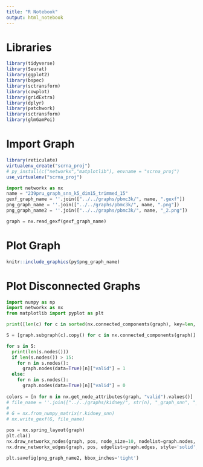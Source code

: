 ```yaml
---
title: "R Notebook"
output: html_notebook
---
```


# Libraries
```r
library(tidyverse)
library(Seurat)
library(ggplot2)
library(bspec)
library(sctransform)
library(cowplot)
library(gridExtra)
library(dplyr)
library(patchwork)
library(sctransform)
library(glmGamPoi)
```

# Import Graph
```r
library(reticulate)
virtualenv_create("scrna_proj")
# py_install(c("networkx","matplotlib"), envname = "scrna_proj")
use_virtualenv("scrna_proj")
```

```python
import networkx as nx
name = "239pru_graph_snn_k5_dim15_trimmed_15"
gexf_graph_name = ''.join(["../../graphs/pbmc3k/", name, ".gexf"])
png_graph_name = ''.join(["../../graphs/pbmc3k/", name, ".png"])
png_graph_name2 = ''.join(["../../graphs/pbmc3k/", name, "_2.png"])

graph = nx.read_gexf(gexf_graph_name)
```

# Plot Graph
```r
knitr::include_graphics(py$png_graph_name)
```

# Plot Disconnected Graphs
```python
import numpy as np
import networkx as nx
from matplotlib import pyplot as plt

print([len(c) for c in sorted(nx.connected_components(graph), key=len, reverse=True)])

S = [graph.subgraph(c).copy() for c in nx.connected_components(graph)]

for s in S:
  print(len(s.nodes()))
  if len(s.nodes()) > 15: 
    for n in s.nodes():
      graph.nodes(data=True)[n]["valid"] = 1
  else:
    for n in s.nodes():
      graph.nodes(data=True)[n]["valid"] = 0
      
colors = [n for n in nx.get_node_attributes(graph, "valid").values()]
# file_name = ''.join(["../../graphs/kidney/", str(n), "_graph_snn", "_k", str(k), "_dim", str(dim), type[id_type], str(ord), ".gexf"])
# 
# G = nx.from_numpy_matrix(r.kidney_snn)
# nx.write_gexf(G, file_name)

pos = nx.spring_layout(graph)
plt.cla()
nx.draw_networkx_nodes(graph, pos, node_size=10, nodelist=graph.nodes, node_color=colors)
nx.draw_networkx_edges(graph, pos, edgelist=graph.edges, style='solid', alpha=0.5, width=1)

plt.savefig(png_graph_name2, bbox_inches='tight')
```